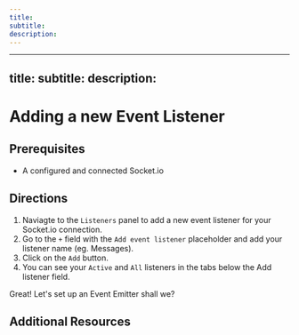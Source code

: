 ```yaml
--- 
title: 
subtitle: 
description: 
---
```


--- 
title: 
subtitle: 
description: 
---

# Adding a new Event Listener

## Prerequisites 

- A configured and connected Socket.io 

## Directions 

1. Naviagte to the `Listeners` panel to add a new event listener for your Socket.io connection.
2. Go to the `+` field with the `Add event listener` placeholder and add your listener name (eg. Messages).
3. Click on the `Add` button.
4. You can see your `Active` and `All` listeners in the tabs below the Add listener field.

Great! Let's set up an Event Emitter shall we?

## Additional Resources 

